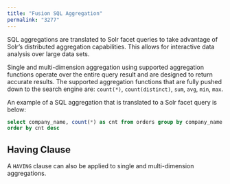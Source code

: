 ```yaml
---
title: "Fusion SQL Aggregation"
permalink: "3277"
---
```


SQL aggregations are translated to Solr facet queries to take advantage of Solr’s distributed aggregation capabilities. This allows for interactive data analysis over large data sets.

Single and multi-dimension aggregation using supported aggregation functions operate over the entire query result and are designed to return accurate results. The supported aggregation functions that are fully pushed down to the search engine are: `count(*)`, `count(distinct)`, `sum`, `avg`, `min`, `max`.

An example of a SQL aggregation that is translated to a Solr facet query is below:

```sql
select company_name, count(*) as cnt from orders group by company_name
order by cnt desc
```

## Having Clause

A `HAVING` clause can also be applied to single and multi-dimension aggregations.